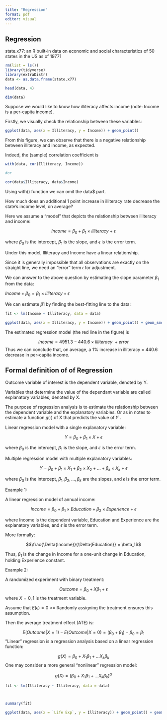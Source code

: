 ```yaml
---
title: "Regression"
format: pdf
editor: visual
---
```


## Regression

state.x77: an R built-in data on economic and social characteristics of 50 states in the US as of 19771

```r

rm(list = ls())
library(tidyverse)
library(extraDistr)
data <- as.data.frame(state.x77)

head(data, 4)
```

```r
dim(data)
```

Suppose we would like to know how illiteracy affects income (note: Income is a per-capita income).

Firstly, we visually check the relationship between these variables:

```r
ggplot(data, aes(x = Illiteracy, y = Income)) + geom_point()

```

From this figure, we can observe that there is a negative relationship between illiteracy and income, as expected.

Indeed, the (sample) correlation coefficient is

```r
with(data, cor(Illiteracy, Income))

#or

cor(data$Illiteracy, data$Income)
```
Using with() function we can omit the data$ part.

How much does an additional 1 point increase in illiteracy rate decrease the state’s income level, on average?

Here we assume a "model" that depicts the relationship between illiteracy and income:

$$Income = \beta_0 + \beta_1 \times Illiteracy + \epsilon$$

where $\beta_0$ is the intercept, $\beta_1$ is the slope, and $\epsilon$ is the error term.

Under this model, Illiteracy and Income have a linear relationship.

Since it is generally impossible that all observations are exactly on the straight line, we need an “error” term 𝜖 for adjustment.

We can answer to the above question by estimating the slope parameter $\beta_1$ from the data:

$Income + \beta_0 = \beta_1 \times Illiteracy + \epsilon$

We can estimate 𝛽1 by finding the best-fitting line to the data:

```r
fit <- lm(Income ~ Illiteracy, data = data)

ggplot(data, aes(x = Illiteracy, y = Income)) + geom_point() + geom_smooth(method = "lm", se = FALSE, color = "red")

```
The estimated regression model (the red line in the figure) is

$$Income = 4951.3 - 440.6\times Illiteracy \ + error$$
Thus we can conclude that, on average, a 1% increase in illiteracy = 440.6 decrease in per-capita income.


## Formal definition of of Regression

Outcome variable of interest is the dependent variable, denoted by Y.

Variables that determine the value of the dependant variable are called explanatory variables, denoted by X.

The purpose of regression analysis is to estimate the relationship between the dependent variable and the explanatory variables. Or as in notes to estimate a function 𝑔(⋅) of X that predicts the value of 𝑌 .

Linear regression model with a single explanatory variable:

$$Y = \beta_0 + \beta_1 \times X + \epsilon$$

where $\beta_0$ is the intercept, $\beta_1$ is the slope, and $\epsilon$ is the error term.

Multiple regression model with multiple explanatory variables:

$$Y = \beta_0 + \beta_1 \times X_1 + \beta_2 \times X_2 + \ldots + \beta_k \times X_k + \epsilon$$

where $\beta_0$ is the intercept, $\beta_1, \beta_2, \ldots, \beta_k$ are the slopes, and $\epsilon$ is the error term.

Example 1:

A linear regression model of annual income:

$$Income = \beta_0 + \beta_1 \times Education + \beta_2 \times Experience + \epsilon$$

where Income is the dependent variable, Education and Experience are the explanatory variables, and $\epsilon$ is the error term.

More formally:

$$\frac{\Delta{Income}}{\Delta{Education}} = \beta_1$$

Thus, $\beta_1$ is the change in Income for a one-unit change in Education, holding Experience constant.

Example 2:

A randomized experiment with binary treatment:

$$Outcome = \beta_0 + X \beta_1  + \epsilon$$
where $X = {0, 1}$ is the treatment variable.

Assume that $E(\epsilon) = 0$ <= Randomly assigning the treatment ensures this assumption.

Then the average treatment effect (ATE) is:

$$E(Outcome|X=1) - E(Outcome|X=0) = (\beta_0+\beta_1)-\beta_0 = \beta_1$$
”Linear” regression is a regression analysis based on a linear regression function:

$$g(X) = \beta_0 +X_1 \beta_1 + ... X_k\beta_k $$
One may consider a more general "nonlinear" regression model:

$$g(X) = (\beta_0 +X_1 \beta_1 + ... X_k\beta_k)^\alpha$$

```r
fit <- lm(Illiteracy ~ Illiteracy, data = data)



summary(fit)

ggplot(data, aes(x = `Life Exp`, y = Illiteracy)) + geom_point() + geom_smooth(method = "lm", se = FALSE, color = "red")

```